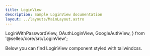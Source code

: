 ```yaml
---
title: LoginView
description: Sample LoginView documentation
layout: ../layouts/MainLayout.astro
---
```


  LoginWithPasswordView,
  OAuthLoginView,
  GoogleAuthView,
} from '@selleo/core/src/LoginView';

<Description>
  Below you can find LoginView component styled with tailwindcss.
</Description>

<Preview component={LoginWithPasswordView} name="LoginWithPasswordView" />
<Preview component={OAuthLoginView} name="OAuthLoginView" />
<Preview component={GoogleAuthView} name="GoogleAuthView" />
